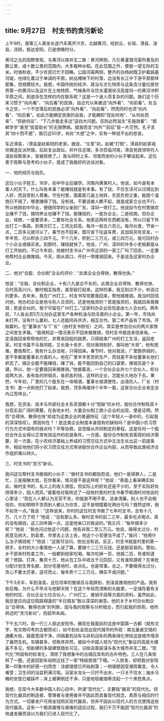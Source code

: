 ```yaml
---
---
---
```

title: 9月27日　村支书的贪污新论
---

上午9时，我等三人乘坐长途汽车离开汴京，北越黄河，经封丘、长垣、滑县、浚县、汤阴，抵达安阳，已是傍晚时分。

黄河之北的田野景观，与黄河以南并无二致：黄河两侧，凡引黄灌溉河渠所惠及的数公里，或十数公里的范围内，大多栽种水稻。在此范围之外，便是一望无际的玉米。时值秋收，不少农民已忙于田畴。公路河渠两侧，整齐的白杨树既卫护着路基河堤，也绿化着过于单调的平原。树丛掩映下的村落，远没有长江中下游平原那样密集，但规模较大。我想，中国传统的经济、政治与文化特质与这条含沙量位居世界第一的黄河以及这片在土地特质、气候条件与饮水灌溉状况高度同一的黄河冲积平原之间，到底存在怎样的内在联系呢？这是一个迷人而复杂的问题。我们这个历来习惯于“向内看”、“向后看”的民族，自近代以来被迫“向外看”、“向前看”。处当今之世，一个不甘落后的民族必须“向外看”、“向前看”，然而同时也须“向内看”、“向后看”。如此方能确定民族的自我，才能确知“现处何地”、“从何处而来”、“将欲何往”、“下几步能走多远”这四大问题，否则必然滋生“东施效颦”、“邯郸学步”甚至“拔苗助长”的无限弊病。就我而言“内外”“前后”皆一片茫然。孔子言其“四十而不惑”，我已近50岁，尚处“大惑”之中，实有一种说不出的悲哀。

车近滑县，（滑县是赵紫阳的老家。据说，“文革”初，赵被“打倒”，滑县的赵家祖坟被造反派所毁。后赵复出政坛，并升任总理，多次莅临河南，滑县党政领导托人请赵视察家乡，皆被拒绝了。）我与同时上车、邻我而坐的小伙子攀谈起来。这位善于观察与思考的小伙子，竟成了我极好的访谈对象。

一、他的经历与抱负。

这位小伙子姓王，18岁，初中毕业后辍学。河南内黄某村人。他说，如今是有本事人的天下。什么叫有本事？能赚钱就是有本事。有了钱，不仅生活可以过得比别人好，而且受别人尊重。守在村里，围着那几亩土地转，农民负担又重，能图个温饱已不错了，哪里赚得了钱。没有钱，不要说被人瞧不起，就是成家立业也不行。所以他刚初中毕业，便随同学的父亲到广东、深圳一带打工。他说如今在村里搞农业赚不了钱，搞饲养业也赚不了钱。能赚钱的，一是办企业，二是经商。但办企业、经商，一是要资本，二要有社会关系。他家这两样东西都没有，所以只留下外出打工一条路。到南方打工，工资比较高。每月一般五六百元。每月伙食，节省一点，二百多元就可以了。春节也不回来，既可省下往返车费，且加班另有奖金，一年辛苦，可以积余三四千元。干个几年，积到二三万元，或三四万元，就可回村办个小企业或搞买卖。到那时，赚钱就快了。他说，广州、深圳的许多小老板都是从打工开始的。不过今年初，他被村支书从广州市近郊的一家工厂叫了回去，一定要他帮村企业搞推销。今天，刚从周口、开封一带推销回来。于是谈及这家村办企业。

二、他对“合股、合伙制”企业的评价：“此类企业合得快，散得也快。”

他说：“合股、合伙制企业，十有八九是合不长的，此类企业合得快、散得也快，合时高高兴兴，散时相互指责，甚至殴打起来。这样的事，我见到过不少，听说过的更多。去年末，我在广州打工，村支书写信要我回来，帮他搞推销。我当时回信问他，他办的企业是他与别人合资的，还是他独资的？若是独资的，我就回来做推销；若是合伙的，我宁可留在广州打工。”这家村办企业恰恰是由七人合伙的。两年前，7人各出资5万元创办这家生产各种机油与防冻膏的小企业。第一年，市场尚未打开，没有什么赢利，七人还能同舟共济，相互合作。第二年产品有了市场，开始赢利，在“董事长”与“厂长”（由村支书担任）之间，其实是参加合伙的两大家族之间发生矛盾。“我得知这一情况表示不回来做推销，但村支书接连来信来电，一定请我回来帮帮他的忙，并寄来回程的路费，只得结束广州的打工生活，返回老家。村支书虽不与我同姓，又长我十余岁，但对我特别好，我叫他“大哥”，他有困难，要我帮忙，我有什么办法呢，只得回来。春节时，他对我说，厂里跑供销的，差不多都是董事长方面的人。他在厂里辛辛苦苦抓生产，而钱差不多给董事长他们抓去了。搞企业能不能赚钱，赚了钱，能不能回到自己的口袋里，推销员是个关键。所以，他一定要我回来搞推销。”他接着说，一个合伙企业共七个合伙人，却分成两大派、各有各的供销员，各抓各的钱，这样的企业，怎能长久地办下去。果然，今年初，厂里的几个股东在一块喝酒，董事长借酒使性，出语伤人，厂长（村支书）差一点和他打了起来。我想，顶多再维持个半年一载，这家合伙企业肯定会内讧而垮台。”

我想，在资金、技术与外部社会关系资源都十分“短缺”的乡村，股份合作制有其十分现实且广阔的需要。在各地乡村，大量合伙制工商小企业的出现，便是证明。然而“合得快、散得也快”却成为这类企业的普遍特征（这个年轻人一语中的，引起我的深深惊叹）。原因何在？！是这类企业制度本身固有的缺陷吗？是中国小农习惯行为方式中固有的弱点吗？平等协商，自觉服从共同制定的章程，这是任何一个股份合作企业得以正常有效运作的前提条件。一方面，股份合作制有其客观的经济需要，另一方面，在小农经济基础上养成的习惯交往方式中无法生长出这一前提条件，相反地他们将小农习惯交往方式带进股份合作企业内部，从而导致此类经济合作组织难以持久。

三、村支书的“贪污”新论。

我问这位帮村支书推销的小伙子：“做村支书的都抱怨说，他们一是得罪人，二是忙，三是报酬太低，在你看来，情况是不是这样呢？”他说：“表面上看来确实如此，做村支书的，名义上的收入很低，但实际上的好处还是不少的，至于实际好处捞得多少，因人而异。”接着他对我转述了一段他村里的村支书春节喝酒时对他说的心里话：“现在人人都认为无官不贪，你就是不喝不拿，洁身清廉，别人也不会相信你。你如明明不贪而别人都认为你贪，这不是明摆着吃两份亏吗？既然这样，倒不如贪一点。”我说：“这样说来，你村的这位村支书做了七年村支书，总有十几万、几十万了吧？”他说：“没有那么多。做村支书的前二三年，最多吃点喝点，真的没有搞钱，这三四年搞一点。这是他亲口对我说的。”我又问：“每年搞多少呢？”他说：“我也问过他这个问题，他告诉我二至三万元。他说，搞得太过分，村民意见闹大，到县里、市里去上访上告，他这个小官便当不成了。”我问：“他用什么法子搞钱呢？”他说：“这我可没问，他也没有说。反正，村支书就是村里的第一把手，全村的大小事情他一人说了算。要搞个二三万元钱，还是挺容易的。譬如，乡干部来村检查工作，一般都到他家吃喝。每次吃掉一百，他报二百，有谁知道呢？修路、打井，集资十万，他从包工队中收五千元回扣，又有谁知道呢？在审批分配计划生育名额、划分宅基地时，收点礼，也是常事。总之，不要做得太过分，贪心不要太厉害，适可而止，每年弄个二三万元，确实不成问题。”

下午3点半，车到浚县，这位坦率的推销员与我辞别，到浚县推销他的产品。我有些后悔，为什么不早点与他聊天呢？在这个年轻而清晰的头脑里，一定储存着有关他的村庄、合伙企业七位合伙人、广州打工、推销手段等方面的资料。虽然如此，我还是应向这位陌路相逢的“半日朋友”致以深深的谢意。他的关于乡村合伙制企业“合得快、散得也快”的判断，因与我的观察与分析暗合，而引起我的惊奇。他所转述的“贪污新论”，则前所未闻。

下午五六时，我一行三人抵达安阳市。展现在我面前的这座中国第一古都（就有文字、有文物可考的古都而论），如今到处呈现出现代城市的外观：南北垂直交错的通衢大街，路面宽阔干净，间隔着机动车与非机动车的两条绿化带给这座城市增添了盎然生机。车辆甚多，但秩序井然。被如今中国人视为“现代化”象征的高层大楼虽不多见，但新建的多层建筑随处可见，沿街店面装潢与各大城市并无二致。“现代化”所固有的标准化，清除了我想象中的古城应具有的古朴特色。三人在几条街转了一圈，还是回到车站附近找了一家“特级旅馆”下榻。一入旅舍，却把我对安阳第一印象中的好感一扫而空：涂塑墙壁已开始剥落；一侧墙壁因受潮而霉变，令人难受；卫生间的浴盆积满污垢，浴室水龙头一只拧不出水，一只关不住水；抽水马桶的坐垫已被踩坏；床上被褥倒还干净，只是地毯被烟蒂烫起一个个黑色焦点。

我想，在现今大多数中国人的心目中，所谓“现代化”，主要指“器具”的现代化。但现代化器具的制造者、管理者与使用者并不因此而具备现代观念、素质与相应的行为方式。一切暴发户可用金钱购买现代器具，但并不因此以现代人的方式使用这些现代器具。这有一个极其缓慢与艰难的适应过程，我们千万不能因“现代化器具”的快速发展而误以为我们已进入现代化了。